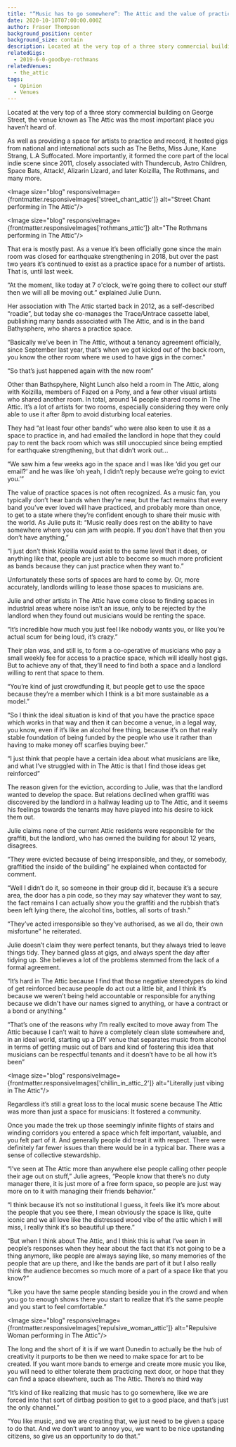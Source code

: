 ```yaml
---
title: "“Music has to go somewhere”: The Attic and the value of practice spaces"
date: 2020-10-10T07:00:00.000Z
author: Fraser Thompson
background_position: center
background_size: contain
description: Located at the very top of a three story commercial building on George Street, the venue known as The Attic was the most important place you haven’t heard of.
relatedGigs:
  - 2019-6-0-goodbye-rothmans
relatedVenues:
  - the_attic
tags:
  - Opinion
  - Venues
---
```



Located at the very top of a three story commercial building on George Street, the venue known as The Attic was the most important place you haven’t heard of.

As well as providing a space for artists to practice and record, it hosted gigs from national and international acts such as The Beths, Miss June, Kane Strang, L.A Suffocated. More importantly, it formed the core part of the local indie scene since 2011, closely associated with Thundercub, Astro Children, Space Bats, Attack!, Alizarin Lizard, and later Koizilla, The Rothmans, and many more.

<Image size="blog" responsiveImage={frontmatter.responsiveImages['street_chant_attic']} alt="Street Chant performing in The Attic"/>

<Image size="blog" responsiveImage={frontmatter.responsiveImages['rothmans_attic']} alt="The Rothmans performing in The Attic"/>

That era is mostly past. As a venue it’s been officially gone since the main room was closed for earthquake strengthening in 2018, but over the past two years it’s continued to exist as a practice space for a number of artists. That is, until last week.

“At the moment, like today at 7 o'clock, we’re going there to collect our stuff then we will all be moving out.” explained Julie Dunn.

Her association with The Attic started back in 2012, as a self-described “roadie”, but today she co-manages the Trace/Untrace cassette label, publishing many bands associated with The Attic, and is in the band Bathysphere, who shares a practice space.

“Basically we’ve been in The Attic, without a tenancy agreement officially, since September last year, that’s when we got kicked out of the back room, you know the other room where we used to have gigs in the corner.”

“So that’s just happened again with the new room”

Other than Bathspyhere, Night Lunch also held a room in The Attic, along with Koizilla, members of Fazed on a Pony, and a few other visual artists who shared another room. In total, around 14 people shared rooms in The Attic. It’s a lot of artists for two rooms, especially considering they were only able to use it after 8pm to avoid disturbing local eateries.

They had “at least four other bands” who were also keen to use it as a space to practice in, and had emailed the landlord in hope that they could pay to rent the back room which was still unoccupied since being emptied for earthquake strengthening, but that didn’t work out...

“We saw him a few weeks ago in the space and I was like ‘did you get our email?’ and he was like ‘oh yeah, I didn’t reply because we’re going to evict you.’”

The value of practice spaces is not often recognized. As a music fan, you typically don’t hear bands when they’re new, but the fact remains that every band you’ve ever loved will have practiced, and probably more than once, to get to a state where they’re confident enough to share their music with the world. As Julie puts it: “Music really does rest on the ability to have somewhere where you can jam with people. If you don’t have that then you don’t have anything,”

“I just don’t think Koizilla would exist to the same level that it does, or anything like that, people are just able to become so much more proficient as bands because they can just practice when they want to.”

Unfortunately these sorts of spaces are hard to come by. Or, more accurately, landlords willing to lease those spaces to musicians are.

Julie and other artists in The Attic have come close to finding spaces in industrial areas where noise isn’t an issue, only to be rejected by the landlord when they found out musicians would be renting the space.

“It’s incredible how much you just feel like nobody wants you, or like you’re actual scum for being loud, it’s crazy.”

Their plan was, and still is, to form a co-operative of musicians who pay a small weekly fee for access to a practice space, which will ideally host gigs. But to achieve any of that, they’ll need to find both a space and a landlord willing to rent that space to them.

“You’re kind of just crowdfunding it, but people get to use the space because they’re a member which I think is a bit more sustainable as a model.”

“So I think the ideal situation is kind of that you have the practice space which works in that way and then it can become a venue, in a legal way, you know, even if it’s like an alcohol free thing, because it’s on that really stable foundation of being funded by the people who use it rather than having to make money off scarfies buying beer.”

“I just think that people have a certain idea about what musicians are like, and what I’ve struggled with in The Attic is that I find those ideas get reinforced”

The reason given for the eviction, according to Julie, was that the landlord wanted to develop the space. But relations declined when graffiti was discovered by the landlord in a hallway leading up to The Attic, and it seems his feelings towards the tenants may have played into his desire to kick them out.

Julie claims none of the current Attic residents were responsible for the graffiti, but the landlord, who has owned the building for about 12 years, disagrees.

“They were evicted because of being irresponsible, and they, or somebody, graffitied the inside of the building” he explained when contacted for comment.

“Well I didn’t do it, so someone in their group did it, because it’s a secure area, the door has a pin code, so they may say whatever they want to say, the fact remains I can actually show you the graffiti and the rubbish that’s been left lying there, the alcohol tins, bottles, all sorts of trash.”

“They’ve acted irresponsible so they’ve authorised, as we all do, their own misfortune” he reiterated.

Julie doesn’t claim they were perfect tenants, but they always tried to leave things tidy. They banned glass at gigs, and always spent the day after tidying up. She believes a lot of the problems stemmed from the lack of a formal agreement.

“It’s hard in The Attic because I find that those negative stereotypes do kind of get reinforced because people do act out a little bit, and I think it’s because we weren’t being held accountable or responsible for anything because we didn't have our names signed to anything, or have a contract or a bond or anything.”

“That’s one of the reasons why I’m really excited to move away from The Attic because I can’t wait to have a completely clean slate somewhere and, in an ideal world, starting up a DIY venue that separates music from alcohol in terms of getting music out of bars and kind of fostering this idea that musicians can be respectful tenants and it doesn’t have to be all how it’s been”

<Image size="blog" responsiveImage={frontmatter.responsiveImages['chillin_in_attic_2']} alt="Literally just vibing in The Attic"/>

Regardless it’s still a great loss to the local music scene because The Attic was more than just a space for musicians: It fostered a community.

Once you made the trek up those seemingly infinite flights of stairs and winding corridors you entered a space which felt important, valuable, and you felt part of it. And generally people did treat it with respect. There were definitely far fewer issues than there would be in a typical bar. There was a sense of collective stewardship.

“I’ve seen at The Attic more than anywhere else people calling other people their age out on stuff,” Julie agrees, “People know that there’s no duty manager there, it is just more of a free form space, so people are just way more on to it with managing their friends behavior.”

“I think because it’s not so institutional I guess, it feels like it’s more about the people that you see there, I mean obviously the space is like, quite iconic and we all love like the distressed wood vibe of the attic which I will miss, I really think it’s so beautiful up there.”

“But when I think about The Attic, and I think this is what I’ve seen in people’s responses when they hear about the fact that it’s not going to be a thing anymore, like people are always saying like, so many memories of the people that are up there, and like the bands are part of it but I also really think the audience becomes so much more of a part of a space like that you know?”

“Like you have the same people standing beside you in the crowd and when you go to enough shows there you start to realize that it’s the same people and you start to feel comfortable.”

<Image size="blog" responsiveImage={frontmatter.responsiveImages['repulsive_woman_attic']} alt="Repulsive Woman performing in The Attic"/>

The long and the short of it is if we want Dunedin to actually be the hub of creativity it purports to be then we need to make space for art to be created. If you want more bands to emerge and create more music you like, you will need to either tolerate them practicing next door, or hope that they can find a space elsewhere, such as The Attic. There’s no third way

“It’s kind of like realizing that music has to go somewhere, like we are forced into that sort of dirtbag position to get to a good place, and that’s just the only channel.”

“You like music, and we are creating that, we just need to be given a space to do that. And we don’t want to annoy you, we want to be nice upstanding citizens, so give us an opportunity to do that.”
